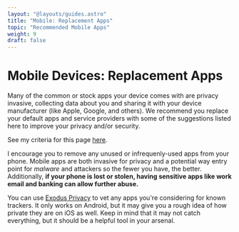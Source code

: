 ```yaml
---
layout: "@layouts/guides.astro"
title: "Mobile: Replacement Apps"
topic: "Recommended Mobile Apps"
weight: 9
draft: false
---
```



# Mobile Devices: Replacement Apps

Many of the common or stock apps your device comes with are privacy invasive, collecting data about you and sharing it with your device manufacturer (like Apple, Google, and others). We recommend you replace your default apps and service providers with some of the suggestions listed here to improve your privacy and/or security.

See my criteria for this page [here](/criteria#mobile-settings--apps).

<Criterias data={data} direction="col" />

I encourage you to remove any unused or infrequenly-used apps from your phone. Mobile apps are both invasive for privacy and a potential way entry point for <dfn title="malicious software, commonly (but not always accurately) known as a virus">malware</dfn> and attackers so the fewer you have, the better. Additionally, **if your phone is lost or stolen, having sensitive apps like work email and banking can allow further abuse.**

You can use [Exodus Privacy](https://reports.exodus-privacy.eu.org/en/) to vet any apps you're considering for known trackers. It only works on Android, but it may give you a rough idea of how private they are on iOS as well. Keep in mind that it may not catch everything, but it should be a helpful tool in your arsenal.
